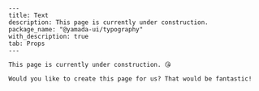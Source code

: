 ```
---
title: Text
description: This page is currently under construction.
package_name: "@yamada-ui/typography"
with_description: true
tab: Props
---

This page is currently under construction. 😘

Would you like to create this page for us? That would be fantastic!
```
